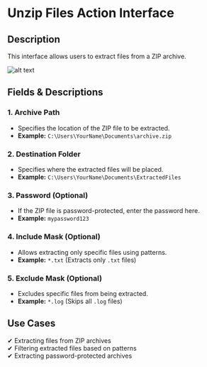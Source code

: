 # Unzip Files Action Interface

## Description

This interface allows users to extract files from a ZIP archive.

![alt text](../assets/compression/unzip-files-1.png)

## **Fields & Descriptions**

### **1. Archive Path**

- Specifies the location of the ZIP file to be extracted.  
- **Example:** `C:\Users\YourName\Documents\archive.zip`

### **2. Destination Folder**

- Specifies where the extracted files will be placed.  
- **Example:** `C:\Users\YourName\Documents\ExtractedFiles`

### **3. Password (Optional)**

- If the ZIP file is password-protected, enter the password here.  
- **Example:** `mypassword123`

### **4. Include Mask (Optional)**

- Allows extracting only specific files using patterns.  
- **Example:** `*.txt` (Extracts only `.txt` files)

### **5. Exclude Mask (Optional)**

- Excludes specific files from being extracted.  
- **Example:** `*.log` (Skips all `.log` files)

## **Use Cases**

✔ Extracting files from ZIP archives  
✔ Filtering extracted files based on patterns  
✔ Extracting password-protected archives  